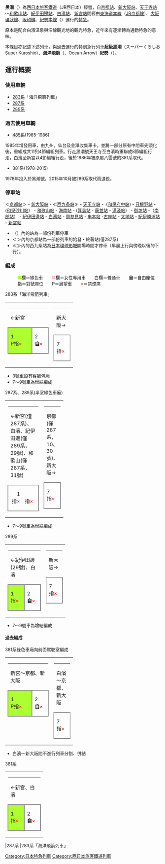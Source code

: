 {{Unreferenced|time=2014-07-30T01:42:40+00:00}}
'''黑潮'''（{{jpn|j=くろしお|rm=Kuroshio|f=y}}）為[[西日本旅客鐵道|西日本旅客鐵道]]（JR西日本）經營，自[[京都站|京都站]]、[[新大阪站|新大阪站]]、[[天王寺站|天王寺站]]～[[和歌山站|和歌山站]]、[[紀伊田邊站|紀伊田邊站]]、[[白濱站|白濱站]]、[[新宮站_(日本)|新宮站]]間經由[[東海道本線|東海道本線]]（[[JR京都線|JR京都線]]）、[[大阪環狀線|大阪環狀線]]、[[阪和線|阪和線]]、[[紀勢本線|紀勢本線]]（{{lang|ja|きのくに線}}）運行的[[特別急行列車|特急]]。

原本是配合白濱温泉與沿線觀光地的觀光特急，近年來有逐漸轉為通勤特急的意味。

本條目亦記述下述列車，與過去運行的特別急行列車'''超級黑潮'''（スーパーくろしお Super Kuroshio）、'''海洋飛箭'''（{{lang|ja|オーシャンアロー}}、Ocean Arrow）'''紀勢'''（{{lang|ja|きのくに}}）。

==運行概要==
===使用車輛===
*[[JR西日本283系電力動車組|283系]]「海洋飛箭列車」
*[[JR西日本287系電力動車組|287系]]
*[[JR西日本683系電力動車組#289.E7.B3.BB|289系]]
===過去使用車輛===
*[[日本國鐵485系電力動車組|485系]](1985-1986)
1985年增發用車，由九州，仙台及金澤收集車卡，並將一部分原有中間車先頭化後，重組成共11列4節編組列車。行走黑潮號天王寺至白濱時重聯成8節編組行走，白濱至新宮以4節編組行走，後於1986年被原屬八雲號的381系取代。
*381系(1978-2015)
1978年投入於黑潮號，2015年10月被289系取代而退役。

===停車站===
＜[[京都站|京都站]]＞ - [[新大阪站|新大阪站]] - ≪[[西九条站|西九条站]]≫ - [[天王寺站|天王寺站]] -（[[和泉府中站|和泉府中站]]) - [[日根野站|日根野站]] - ([[和泉砂川站|和泉砂川站]]） - [[和歌山站|和歌山站]] - [[海南站|海南站]] - ([[箕島站|箕島站]] - [[藤並站|藤並站]] - [[湯淺站|湯淺站]]） - [[御坊站|御坊站]] -（[[南部站_(日本)|南部站]]） - [[紀伊田邊站|紀伊田邊站]] - [[白濱站|白濱站]] - [[周参見站|周参見站]] - [[串本站|串本站]] -[[古座站|古座站]] - [[太地站|太地站]] - [[紀伊勝浦站|紀伊勝浦站]] - [[新宮站_(日本)|新宮站]]
*（）內的站為一部份列車停車
*＜＞內的京都站為一部份列車的始發・終著站(僅287系)
*≪≫內的西九条站為[[日本環球影城|日本環球影城]]開場時間才停車（早晨上行與傍晚以後的下行）。

===編成===
:<span style="color:greenyellow;">■</span>欄＝綠色車　　<span style="color:pink;">■</span>欄＝女性專用車　　白欄＝普通車　　'''自'''＝自由座位　　指＝對號座位　　P＝展望車　　<font color=red>×</font>＝禁煙席


;283系「海洋飛箭列車」
{|
|style="vertical-align:top;"|

{|border=0 cellspacing=0 cellpadding=1
|-
|colspan=3 style="text-algn:left;"|←新宮
|colspan=3 style="text-algn:right;"|
|-
|style="width:60px; background:greenyellow; border-top:solid 2px gray; border-left:solid 2px gray; border-bottom:solid 2px gray; border-right:solid 2px gray;"|1<br />P指<font color=red>×</font>
|style="width:35px; border-top:solid 2px gray; border-bottom:solid 2px gray; border-right:solid 2px gray;"|2<br>'''自'''<font color=red>×</font>
|style="width:35px; border-top:solid 2px gray; border-bottom:solid 2px gray; border-right:solid 2px gray;"|3<br>'''自'''<font color=red>×</font>
|style="width:35px; border-top:solid 2px gray; border-bottom:solid 2px gray; border-right:solid 2px gray;"|4<br>指<font color=red>×</font>
|style="width:35px; style="border-top:solid 2px gray; border-bottom:solid 2px gray;" align="right"|5<br>指<font color=red>×</font>
|style="width:35px; bgcolor=pink style="border-top:solid 2px gray; border-bottom:solid 2px gray; border-right:solid 2px gray;"|<br>指<font color=red>×</font>
|style="width:35px; border-top:solid 2px gray; border-bottom:solid 2px gray; border-right:solid 2px gray;"|6<br>指<font color=red>×</font>
|}
|style="vertical-align:top;"|

{|border=0 cellspacing=0 cellpadding=1
|-
|colspan=3 style="text-algn:right;"|新大阪→
|-
|style="width:35px; border-top:solid 2px gray; border-left:solid 2px gray; border-bottom:solid 2px gray; border-right:solid 2px gray;"|7<br>指<font color=red>×</font>
|style="width:35px; border-top:solid 2px gray; border-bottom:solid 2px gray; border-right:solid 2px gray;"|8<br>指<font color=red>×</font>
|style="width:35px; border-top:solid 2px gray; border-bottom:solid 2px gray; border-right:solid 2px gray;"|9<br>指<font color=red>×</font>
|}
|}
*3號車設有客廳包廂
*7～9號車為增結編成
;287系、289系(半室綠色車廂)
{|
|style="vertical-align:top;"|

{|border=0 cellspacing=0 cellpadding=1
|-
|colspan=3 style="text-algn:left;"|←新宮(僅287系)、白濱、紀伊田邊(僅289系，29號)、和歌山(僅287系，31號)
|colspan=3 style="text-algn:right;"|
|-
|width=30 bgcolor=greenyellow style="border-top:solid 2px gray; border-left:solid 2px gray; border-bottom:solid 2px gray;" align="right"|1<br>指<font color=red>×</font>
|style="width:35px; border-top:solid 2px gray; border-bottom:solid 2px gray; border-right:solid 2px gray;"|<br>指<font color=red>×</font>
|style="width:35px; border-top:solid 2px gray; border-bottom:solid 2px gray; border-right:solid 2px gray;"|2<br>'''自'''<font color=red>×</font>
|style="width:35px; border-top:solid 2px gray; border-bottom:solid 2px gray; border-right:solid 2px gray;"|3<br>'''自'''<font color=red>×</font>
|style="width:35px; border-top:solid 2px gray; border-bottom:solid 2px gray; border-right:solid 2px gray;"|4<br>指<font color=red>×</font>
|style="width:35px; style="border-top:solid 2px gray; border-bottom:solid 2px gray;" align="right"|5<br>指<font color=red>×</font>
|style="width:35px; bgcolor=pink style="border-top:solid 2px gray; border-bottom:solid 2px gray; border-right:solid 2px gray;"|<br>指<font color=red>×</font>
|style="width:35px; border-top:solid 2px gray; border-bottom:solid 2px gray; border-right:solid 2px gray;"|6<br>指<font color=red>×</font>
|}
|style="vertical-align:top;"|

{|border=0 cellspacing=0 cellpadding=1
|-
|colspan=3 style="text-algn:right;"|京都(僅287系，10、30號)、新大阪→
|-
|style="width:35px; border-top:solid 2px gray; border-left:solid 2px gray; border-bottom:solid 2px gray; border-right:solid 2px gray;"|7<br>指<font color=red>×</font>
|style="width:35px; border-top:solid 2px gray; border-bottom:solid 2px gray; border-right:solid 2px gray;"|8<br>指<font color=red>×</font>
|style="width:35px; border-top:solid 2px gray; border-bottom:solid 2px gray; border-right:solid 2px gray;"|9<br>指<font color=red>×</font>
|}
|}
*7～9號車為增結編成
;289系
{|
|style="vertical-align:top;"|

{|border=0 cellspacing=0 cellpadding=1
|-
|colspan=3 style="text-algn:left;"|←紀伊田邊(29號)、白濱
|colspan=3 style="text-algn:right;"|
|-
|style="width:35px; background:greenyellow; border-top:solid 2px gray; border-left:solid 2px gray; border-bottom:solid 2px gray; border-right:solid 2px gray;"|1<br>指<font color=red>×</font>
|style="width:35px; border-top:solid 2px gray; border-bottom:solid 2px gray; border-right:solid 2px gray;"|2<br>'''自'''<font color=red>×</font>
|style="width:35px; border-top:solid 2px gray; border-bottom:solid 2px gray; border-right:solid 2px gray;"|3<br>'''自'''<font color=red>×</font>
|style="width:35px; border-top:solid 2px gray; border-bottom:solid 2px gray; border-right:solid 2px gray;"|4<br>指<font color=red>×</font>
|style="width:35px; style="border-top:solid 2px gray; border-bottom:solid 2px gray;" align="right"|5<br>指<font color=red>×</font>
|style="width:35px; bgcolor=pink style="border-top:solid 2px gray; border-bottom:solid 2px gray; border-right:solid 2px gray;"|<br>指<font color=red>×</font>
|style="width:35px; border-top:solid 2px gray; border-bottom:solid 2px gray; border-right:solid 2px gray;"|6<br>指<font color=red>×</font>
|}
|style="vertical-align:top;"|

{|border=0 cellspacing=0 cellpadding=1
|-
|colspan=3 style="text-algn:right;"|新大阪→
|-
|style="width:35px; border-top:solid 2px gray; border-left:solid 2px gray; border-bottom:solid 2px gray; border-right:solid 2px gray;"|7<br>指<font color=red>×</font>
|style="width:35px; border-top:solid 2px gray; border-bottom:solid 2px gray; border-right:solid 2px gray;"|8<br>指<font color=red>×</font>
|style="width:35px; border-top:solid 2px gray; border-bottom:solid 2px gray; border-right:solid 2px gray;"|9<br>指<font color=red>×</font>
|}
|}
*7～9號車為增結編成

====過去編成====
;381系綠色車廂向前面駕駛室編成
{|
|style="vertical-align:top;"|

{|border=0 cellspacing=0 cellpadding=1
|-
|colspan=3 style="text-algn:left;"|新宮～京都、新大阪
|colspan=3 style="text-algn:right;"|
|-
|style="width:60px; background:greenyellow; border-top:solid 2px gray; border-left:solid 2px gray; border-bottom:solid 2px gray; border-right:solid 2px gray;"|1<br>P指<font color=red>×</font>
|style="width:35px; border-top:solid 2px gray; border-bottom:solid 2px gray; border-right:solid 2px gray;"|2<br>'''自'''<font color=red>×</font>
|style="width:35px; border-top:solid 2px gray; border-bottom:solid 2px gray; border-right:solid 2px gray;"|3<br>'''自'''<font color=red>×</font>
|style="width:35px; border-top:solid 2px gray; border-bottom:solid 2px gray; border-right:solid 2px gray;"|4<br>指<font color=red>×</font>
|style="width:35px; style="border-top:solid 2px gray; border-bottom:solid 2px gray;" align="right"|5<br>指<font color=red>×</font>
|style="width:35px; bgcolor=pink style="border-top:solid 2px gray; border-bottom:solid 2px gray; border-right:solid 2px gray;"|<br>指<font color=red>×</font>
|style="width:35px; border-top:solid 2px gray; border-bottom:solid 2px gray; border-right:solid 2px gray;"|6<br>指<font color=red>×</font>
|}
|style="vertical-align:top;"|

{|border=0 cellspacing=0 cellpadding=1
|-
|colspan=3 style="text-algn:right;"|白濱～京都、新大阪
|-
|style="width:35px; border-top:solid 2px gray; border-left:solid 2px gray; border-bottom:solid 2px gray; border-right:solid 2px gray;"|7<br>指<font color=red>×</font>
|style="width:35px; border-top:solid 2px gray; border-bottom:solid 2px gray; border-right:solid 2px gray;"|8<br>指<font color=red>×</font>
|style="width:35px; border-top:solid 2px gray; border-bottom:solid 2px gray; border-right:solid 2px gray;"|9<br>指<font color=red>×</font>
|}
|}
*白濱～新大阪間不進行列車分割、併結
;381系
{|
|style="vertical-align:top;"|

{|border=0 cellspacing=0 cellpadding=1
|-
|colspan=3 style="text-algn:left;"|←新宮、白濱
|colspan=3 style="text-algn:right;"|
|-
|style="width:35px; background:greenyellow; border-top:solid 2px gray; border-left:solid 2px gray; border-bottom:solid 2px gray; border-right:solid 2px gray;"|1<br>指<font color=red>×</font>
|style="width:35px; border-top:solid 2px gray; border-bottom:solid 2px gray; border-right:solid 2px gray;"|2<br>'''自'''<font color=red>×</font>
|style="width:35px; border-top:solid 2px gray; border-bottom:solid 2px gray; border-right:solid 2px gray;"|3<br>'''自'''<font color=red>×</font>
|style="width:35px; border-top:solid 2px gray; border-bottom:solid 2px gray; border-right:solid 2px gray;"|4<br>指<font color=red>×</font>
|style="width:35px; style="border-top:solid 2px gray; border-bottom:solid 2px gray;" align="right"|5<br>指<font color=red>×</font>
|style="width:35px; bgcolor=pink style="border-top:solid 2px gray; border-bottom:solid 2px gray; border-right:solid 2px gray;"|<br>指<font color=red>×</font>
|style="width:35px; border-top:solid 2px gray; border-bottom:solid 2px gray; border-right:solid 2px gray;"|6<br>指<font color=red>×</font>
|style="width:35px; border-top:solid 2px gray; border-left:solid 2px gray; border-bottom:solid 2px gray; border-right:solid 2px gray;"|7<br>指<font color=red>×</font>
|style="width:35px; border-top:solid 2px gray; border-bottom:solid 2px gray; border-right:solid 2px gray;"|8<br>指<font color=red>×</font>
|style="width:35px; border-top:solid 2px gray; border-bottom:solid 2px gray; border-right:solid 2px gray;"|9<br>指<font color=red>×</font>
|colspan=3 style="text-algn:right;"|新大阪、京都→
|}
|}

<gallery>
|287系
|283系「海洋飛箭列車」
</gallery>
{{紀勢本線優等列車}}
{{DEFAULTSORT: Kuroshio}}
[[Category:日本特急列車|Category:日本特急列車]]
[[Category:西日本旅客鐵道列車|Category:西日本旅客鐵道列車]]